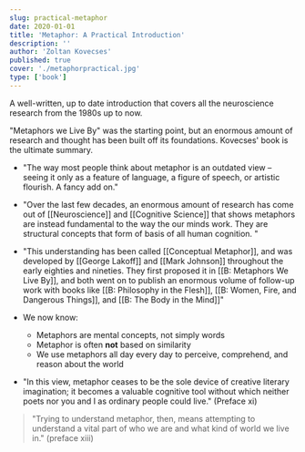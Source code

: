 ```yaml
---
slug: practical-metaphor
date: 2020-01-01
title: 'Metaphor: A Practical Introduction'
description: ''
author: 'Zoltan Kovecses'
published: true
cover: './metaphorpractical.jpg'
type: ['book']
---
```


A well-written, up to date introduction that covers all the neuroscience research from the 1980s up to now.

"Metaphors we Live By" was the starting point, but an enormous amount of research and thought has been built off its foundations. Kovecses' book is the ultimate summary.

- "The way most people think about metaphor is an outdated view – seeing it only as a feature of language, a figure of speech, or artistic flourish. A fancy add on."
- "Over the last few decades, an enormous amount of research has come out of [[Neuroscience]] and [[Cognitive Science]] that shows metaphors are instead fundamental to the way the our minds work. They are structural concepts that form of basis of all human cognition.
"
- "This understanding has been called [[Conceptual Metaphor]], and was developed by [[George Lakoff]] and [[Mark Johnson]] throughout the early eighties and nineties. They first proposed it in [[B: Metaphors We Live By]], and both went on to publish an enormous volume of follow-up work with books like [[B: Philosophy in the Flesh]], [[B: Women, Fire, and Dangerous Things]], and [[B: The Body in the Mind]]"

- We now know:
    - Metaphors are mental concepts, not simply words
    - Metaphor is often __not__ based on similarity
    - We use metaphors all day every day to perceive, comprehend, and reason about the world

- "In this view, metaphor ceases to be the sole device of creative literary imagination; it becomes a valuable cognitive tool without which neither poets nor you and I as ordinary people could live." (Preface xi)
> "Trying to understand metaphor, then, means attempting to understand a vital part of who we are and what kind of world we live in." (preface xiii)

